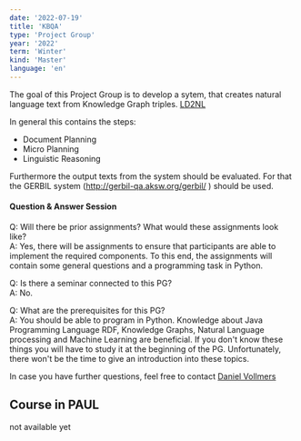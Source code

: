 ```yaml
---
date: '2022-07-19'
title: 'KBQA'
type: 'Project Group'
year: '2022'
term: 'Winter'
kind: 'Master'
language: 'en'
---
```


The goal of this Project Group is to develop a sytem, that creates natural language text from Knowledge Graph triples.
[LD2NL](https://github.com/dice-group/LD2NL)

In general this contains the steps:
* Document Planning
* Micro Planning
* Linguistic Reasoning

Furthermore the output texts from the system should be evaluated. For that the GERBIL system (http://gerbil-qa.aksw.org/gerbil/ ) should be used.

#### Question & Answer Session

Q: Will there be prior assignments? What would these assignments look like?<br/>
A: Yes, there will be assignments to ensure that participants are able to implement the required components. To this end, the assignments will contain some general questions and a programming task in Python.

Q: Is there a seminar connected to this PG?<br/>
A: No.

Q: What are the prerequisites for this PG?<br/>
A: You should be able to program in Python. Knowledge about Java Programming Language RDF, Knowledge Graphs, Natural Language processing and Machine Learning are beneficial. If you don't know these things you will have to study it at the beginning of the PG. Unfortunately, there won't be the time to give an introduction into these topics.

In case you have further questions, feel free to contact [Daniel Vollmers](https://dice-research.org/DanielVollmers)

## Course in PAUL

not available yet
